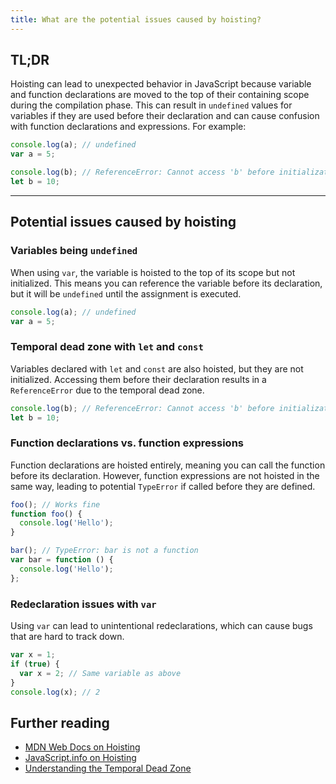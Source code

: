 ```yaml
---
title: What are the potential issues caused by hoisting?
---
```


## TL;DR

Hoisting can lead to unexpected behavior in JavaScript because variable and function declarations are moved to the top of their containing scope during the compilation phase. This can result in `undefined` values for variables if they are used before their declaration and can cause confusion with function declarations and expressions. For example:

```js live
console.log(a); // undefined
var a = 5;

console.log(b); // ReferenceError: Cannot access 'b' before initialization
let b = 10;
```

---

## Potential issues caused by hoisting

### Variables being `undefined`

When using `var`, the variable is hoisted to the top of its scope but not initialized. This means you can reference the variable before its declaration, but it will be `undefined` until the assignment is executed.

```js live
console.log(a); // undefined
var a = 5;
```

### Temporal dead zone with `let` and `const`

Variables declared with `let` and `const` are also hoisted, but they are not initialized. Accessing them before their declaration results in a `ReferenceError` due to the temporal dead zone.

```js live
console.log(b); // ReferenceError: Cannot access 'b' before initialization
let b = 10;
```

### Function declarations vs. function expressions

Function declarations are hoisted entirely, meaning you can call the function before its declaration. However, function expressions are not hoisted in the same way, leading to potential `TypeError` if called before they are defined.

```js live
foo(); // Works fine
function foo() {
  console.log('Hello');
}

bar(); // TypeError: bar is not a function
var bar = function () {
  console.log('Hello');
};
```

### Redeclaration issues with `var`

Using `var` can lead to unintentional redeclarations, which can cause bugs that are hard to track down.

```js live
var x = 1;
if (true) {
  var x = 2; // Same variable as above
}
console.log(x); // 2
```

## Further reading

- [MDN Web Docs on Hoisting](https://developer.mozilla.org/en-US/docs/Glossary/Hoisting)
- [JavaScript.info on Hoisting](https://javascript.info/var)
- [Understanding the Temporal Dead Zone](https://medium.com/@rajeshnaroth/understanding-temporal-dead-zone-in-javascript-let-and-const-5c3d2f8e0e68)
